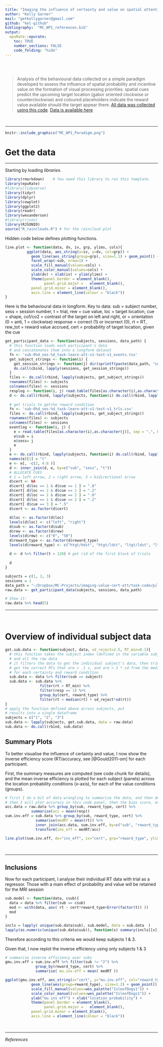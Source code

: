 ```yaml
---
title: "Imaging the influence of certainty and value on spatial attention - (second) pilot data analysis"
author: "Kelly Garner"
mail: "getkellygarner@gmail.com"
github: "kel-github"
bibliography:  "MC_WP1_references.bib"
output:
  epuRate::epurate:
    toc: TRUE
    number_sections: FALSE
    code_folding: "hide"
---
```



<br><br>

> Analysis of the behavioural data collected on a simple paradigm developed to assess the influence of spatial probability and incentive value on the formation of visual processing priorities: spatial cues predict the upcoming target location (gabor oriented clockwise or counterclockwise) and coloured placeholders indicate the reward value available should the target appear there. [All data was collected using this code](https://github.com/kel-github/imaging-cert-reward-att-task-code/tree/master/pilot_expCues). [Data is available here](https://cloud.rdm.uq.edu.au/index.php/apps/files/?dir=/STRIWP1HPC-Q1240/behaviour/PILOT_expCues&fileid=6315187039)

<br>

***

```r
knitr::include_graphics("MC_WP1_Paradigm.png")

```


# Get the data

***

Starting by loading *libraries*. 
```r
library(rmarkdown)    # You need this library to run this template.
library(epuRate) 
#library(tidyverse)
library(tidyr)
library(dplyr)
library(cowplot)
library(ggplot2)
library(readr)
library(wesanderson)
#library(rjson)
library(RJSONIO)
source("R_rainclouds.R") # for the raincloud plot
```

Hidden code below defines plotting functions.
```r
line.plot <- function(data, dv, iv, grp, ylims, cols){
          ggplot(data, aes_string(x=iv, y=dv, col=grp)) +
            geom_line(aes_string(group=grp), size=1.1) + geom_point() +
            facet_wrap(~sub, nrow=1) +  
            scale_fill_manual(values=cols) +
            scale_color_manual(values=cols) + 
            ylab(dv) + xlab(iv) + ylim(ylims) +
            theme(panel.border = element_blank(), 
                  panel.grid.major =   element_blank(),
            panel.grid.minor = element_blank(), 
            axis.line = element_line(colour = "black"))
}

```


Here is the behavioural data in longform. 
Key to data:
sub = subject number, sess = session number, t = trial, rew = cue value, loc = target location, 
cue = shape, co1/co2 = contrast of the target on left and right, or = orientation (0 = anti, 1 = clockwise)
response = correct (1) or incorrect (0), rt = RT, rew_tot = reward value accrued, cert = probability of target location, given the cue

```r

get_participant_data <- function(subjects, sessions, data_path) {
  # this function loads each participant's data
  # and concatenates them into a longform dataset
  fn <- 'sub-0%d_ses-%d_task-learn-att-v1-test-v1_events.tsv'
  get_subject_strings <- function(i) {
    get_session_strings <- function(j) dir(sprintf(paste(data_path, "sub-0%d_ses-%d_task-learn-att-v1", sep = "/"), i, j), pattern=sprintf(fn, i, j), full.names = TRUE)
    do.call(cbind, lapply(sessions, get_session_strings))
  }
  files <- do.call(rbind, lapply(subjects, get_subject_strings))
  rownames(files) <- subjects
  colnames(files) <- sessions
  resplog <- function(i, j) read.table(files[as.character(i),as.character(j)], sep = "\t", header = TRUE)
  d <- do.call(rbind, lapply(subjects, function(i) do.call(rbind, lapply(sessions, function (j) resplog(i, j)))))
  
  # get trials to getthe reward condition 
  fn <- 'sub-0%d_ses-%d_task-learn-att-v1-test-v1_trls.csv'
  files <- do.call(rbind, lapply(subjects, get_subject_strings))      
  rownames(files) <- subjects
  colnames(files) <- sessions
  eventlog <- function(i, j) {
    e = read.table(files[as.character(i),as.character(j)], sep = ",", header = TRUE)
    e$sub = i
    e$sess= j
    e
  }
  e <- do.call(rbind, lapply(subjects, function(i) do.call(rbind, lapply(sessions, function (j) eventlog(i, j)))))
  names(e)[1] = "t"
  e <- e[, -c(2, 4:8 )]  
  d <- inner_join(d, e, by=c("sub", "sess", "t"))
  # ALLOCATE CUES
  # 1 = left arrow, 2 = right arrow, 3 = bidirectional arrow
  d$cert <- NA
  d$cert[ d$loc == 1 & d$cue == 1 ] = ".8"
  d$cert[ d$loc == 2 & d$cue == 1 ] = ".2"
  d$cert[ d$loc == 2 & d$cue == 2 ] = ".8"
  d$cert[ d$loc == 1 & d$cue == 2 ] = ".2"  
  d$cert[ d$cue == 3 ] = ".5"
  d$cert <- as.factor(d$cert)
  
  d$loc <- as.factor(d$loc)
  levels(d$loc) <- c("left", "right")
  d$sub <- as.factor(d$sub)
  d$rew <- as.factor(d$rew)
  levels(d$rew) <- c("0", "50")
  d$reward_type <- as.factor(d$reward_type)
  levels(d$reward_type) <- c("htgt/hdst", "htgt/ldst", "ltgt/ldst", "ltgt/hdst")
  
  d <- d %>% filter(t > 120) # get rid of the first block of trials
  
  d
}

subjects = c(1, 2, 3)
sessions = 1
data_path = "~/Dropbox/MC-Projects/imaging-value-cert-att/task-code/pilot_data_analysis/pilot_expCues"
raw.data <- get_participant_data(subjects, sessions, data_path)

# Show it:
raw.data %>% head(5)
```

***

<br>

# Overview of individual subject data
```r
get.sub.data <- function(subject, data, sd_reject=2.5, RT_min=0.1){
  # this function takes the subject index (defined in the variable subject)
  # and all the raw data
  # it filters the data to get the individual subject's data, then trims to
  # get the correct RTs that are > .1 s, and are < 3 * sd from the median
  # for each certainty and reward condition
  sub.data <- data %>% filter(sub == subject)
  sub.data <- sub.data %>% 
                filter(rt > RT_min) %>%
                filter(resp == 1) %>%
                group_by(cert, reward_type) %>%
                filter(rt < median(rt) + sd_reject*sd(rt)) 
}
# apply the function defined above across subjects, put
# results into a single dataframe
subjects = c("1", "2", "3")  
sub.data <- lapply(subjects, get.sub.data, data = raw.data)
sub.data <- do.call(rbind, sub.data)  

```

## Summary Plots
To better visualise the influence of certainty and value, I now show the inverse efficiency score (RT/accuracy, see [@Gould2011-om] for each participant.

First, the summary measures are computed (see code chunk for details), and the mean inverse efficiency is plotted for each subject (panels) across the location probability conditions (x-axis), for each of the value conditions (groups). 
```r

# first I do a bit of data wrangling to summarise the data, and then define plotting functions,
# then I will plot accuracy in this code panel, then the bias score, and then inverse efficiency
acc.data = raw.data %>% group_by(sub, reward_type, cert) %>%
            summarise(acc = mean(resp))
sum.inv.eff = sub.data %>% group_by(sub, reward_type, cert) %>%
              summarise(medRT = mean(rt)) %>%
              inner_join(acc.data, sum.inv.eff, by=c("sub", "reward_type", "cert")) %>%
              transform(inv_eff = medRT/acc)

line.plot(sum.inv.eff, dv="inv_eff", iv="cert", grp="reward_type", ylims =c(0.4, 1), cols = wes_palette("IsleofDogs1"))
```

<br>

***

## Inclusions
Now for each participant, I analyse their individual RT data with trial as a regressor. Those with a main effect of probability and value will be retained for the MRI session
```r

sub.model <- function(data, csub){
  data = data %>% filter(sub == csub)
  mod <- with(data, aov( rt ~ cert*reward_type+Error(factor(t)) ))
  mod
} 

incls = lapply( unique(sub.data$sub), sub.model, data = sub.data  )
lapply(as.numeric(unique(sub.data$sub)), function(x) summary(incls[[x]]))
```


Therefore according to this criteria we would keep subjects 1 & 3.  

Given that, I now replot the inverse efficiency using only subjects 1 & 3
```r

# summarise inverse efficiency over subs
gmu.inv.eff = sum.inv.eff %>% filter(sub != "2") %>%
              group_by(reward_type, cert) %>%
              summarise( mu.inv.eff = mean( medRT ))

ggplot(gmu.inv.eff, aes_string(x="cert", y="mu.inv.eff", col="reward_type")) +
            geom_line(aes(group=reward_type), size=1.2) + geom_point() +
            scale_fill_manual(values=wes_palette("IsleofDogs1")) +
            scale_color_manual(values=wes_palette("IsleofDogs1")) + 
            ylab("mu inv eff") + xlab("location probability") +  
            theme(panel.border = element_blank(), 
                  panel.grid.major =   element_blank(),
            panel.grid.minor = element_blank(), 
            axis.line = element_line(colour = "black"))

```

<br>

***

*References*

















